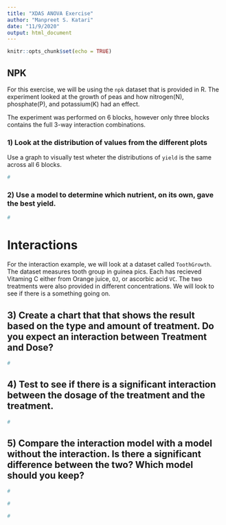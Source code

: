 ```yaml
---
title: "XDAS ANOVA Exercise"
author: "Manpreet S. Katari"
date: "11/9/2020"
output: html_document
---
```


```r
knitr::opts_chunk$set(echo = TRUE)
```

## NPK

For this exercise, we will be using the `npk` dataset that is provided in R. The experiment looked at the growth of peas and how nitrogen(N), phosphate(P), and potassium(K) had an effect.

The experiment was performed on 6 blocks, however only three blocks contains the full 3-way interaction combinations.

### 1) Look at the distribution of values from the different plots

Use a graph to visually test wheter the distributions of `yield` is the same across all 6 blocks.

```r
#
```

### 2) Use a model to determine which nutrient, on its own, gave the best yield.

```r
#
```

# Interactions

For the interaction example, we will look at a dataset called `ToothGrowth`. The dataset measures tooth group in guinea pics. Each has recieved Vitaming C either from Orange juice, `OJ`, or ascorbic acid `VC`. The two treatments were also provided in different concentrations. We will look to see if there is a something going on.

## 3) Create a chart that that shows the result based on the type and amount of treatment. Do you expect an interaction between Treatment and Dose? 

```r
#
```
## 4) Test to see if there is a significant interaction between the dosage of the treatment and the treatment.

```r

#

```

## 5) Compare the interaction model with a model without the interaction. Is there a significant difference between the two? Which model should you keep?

```r
#
```

```r

#

```

```r
#

```